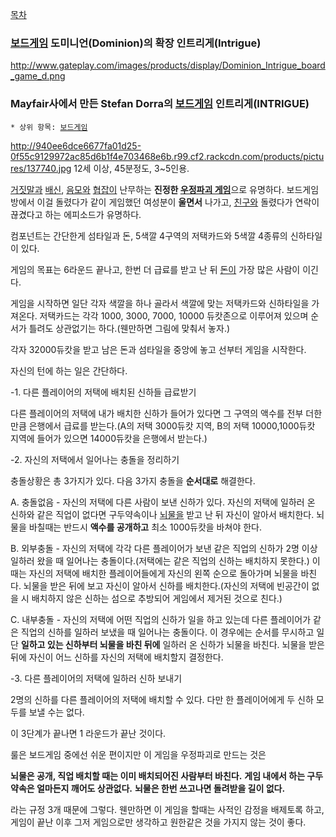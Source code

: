 [[목차]]

=== [[보드게임]] 도미니언(Dominion)의 확장 인트리게(Intrigue) ===

http://www.gateplay.com/images/products/display/Dominion_Intrigue_board_game_d.png
=== Mayfair사에서 만든 Stefan Dorra의 [[보드게임]] 인트리게(INTRIGUE) ===
 * 상위 항목: [[보드게임]]
http://940ee6dce6677fa01d25-0f55c9129972ac85d6b1f4e703468e6b.r99.cf2.rackcdn.com/products/pictures/137740.jpg
12세 이상, 45분정도, 3~5인용.

[[거짓말]]과 [[배신]], [[음모]]와 [[협잡]]이 난무하는 '''진정한 [[우정파괴 게임]]'''으로 유명하다. 
보드게임방에서 이걸 돌렸다가 같이 게임했던 여성분이 '''울면서''' 나가고, [[친구]]와 돌렸다가 연락이 끊겼다고 하는 에피소드가 유명하다.

컴포넌트는 간단한게 섬타일과 돈, 5색깔 4구역의 저택카드와 5색깔 4종류의 신하타일이 있다.

게임의 목표는 6라운드 끝나고, 한번 더 급료를 받고 난 뒤 [[돈]]이 가장 많은 사람이 이긴다.

게임을 시작하면 일단 각자 색깔을 하나 골라서 색깔에 맞는 저택카드와 신하타일을 가져온다. 저택카드는 각각 1000, 3000, 7000, 10000 듀캇존으로 이루어져 있으며 순서가 틀려도 상관없기는 하다.(웬만하면 그림에 맞춰서 놓자.)

각자 32000듀캇을 받고 남은 돈과 섬타일을 중앙에 놓고 선부터 게임을 시작한다.

자신의 턴에 하는 일은 간단하다.

-1. 다른 플레이어의 저택에 배치된 신하들 급료받기
 
다른 플레이어의 저택에 내가 배치한 신하가 들어가 있다면 그 구역의 액수를 전부 더한 만큼 은행에서 급료를 받는다.(A의 저택 3000듀캇 지역, B의 저택 10000,1000듀캇 지역에 들어가 있으면 14000듀캇을 은행에서 받는다.)

-2. 자신의 저택에서 일어나는 충돌을 정리하기

충돌상황은 총 3가지가 있다. 다음 3가지 충돌을 '''순서대로''' 해결한다.

A. 충돌없음 - 자신의 저택에 다른 사람이 보낸 신하가 있다. 자신의 저택에 일하러 온 신하와 같은 직업이 없다면 구두약속이나 [[뇌물]]을 받고 난 뒤 자신이 알아서 배치한다. 뇌물을 바칠때는 반드시 '''액수를 공개하고''' 최소 1000듀캇을 바쳐야 한다.

B. 외부충돌 - 자신의 저택에 각각 다른 플레이어가 보낸 같은 직업의 신하가 2명 이상 일하러 왔을 때 일어나는 충돌이다.(저택에는 같은 직업의 신하는 배치하지 못한다.) 이 때는 자신의 저택에 배치한 플레이어들에게 자신의 왼쪽 순으로 돌아가며 뇌물을 바친다. 뇌물을 받은 뒤에 보고 자신이 알아서 신하를 배치한다.(자신의 저택에 빈공간이 없을 시 배치하지 않은 신하는 섬으로 추방되어 게임에서 제거된 것으로 친다.)

C. 내부충돌 - 자신의 저택에 어떤 직업의 신하가 일을 하고 있는데 다른 플레이어가 같은 직업의 신하를 일하러 보냈을 때 일어나는 충돌이다. 이 경우에는 순서를 무시하고 일단 '''일하고 있는 신하부터 뇌물을 바친 뒤에''' 일하러 온 신하가 뇌물을 바친다. 뇌물을 받은뒤에 자신이 어느 신하를 자신의 저택에 배치할지 결정한다.

-3. 다른 플레이어의 저택에 일하러 신하 보내기

2명의 신하를 다른 플레이어의 저택에 배치할 수 있다. 다만 한 플레이어에게 두 신하 모두를 보낼 수는 없다.

이 3단계가 끝나면 1 라운드가 끝난 것이다.

룰은 보드게임 중에선 쉬운 편이지만 이 게임을 우정파괴로 만드는 것은

'''뇌물은 공개, 직업 배치할 때는 이미 배치되어진 사람부터 바친다.'''
'''게임 내에서 하는 구두약속은 얼마든지 깨어도 상관없다.'''
'''뇌물은 한번 쓰고나면 돌려받을 길이 없다.'''

라는 규정 3개 때문에 그렇다. 웬만하면 이 게임을 할때는 사적인 감정을 배제토록 하고, 게임이 끝난 이후 그저 게임으로만 생각하고 원한같은 것을 가지지 않는 것이 좋다.

